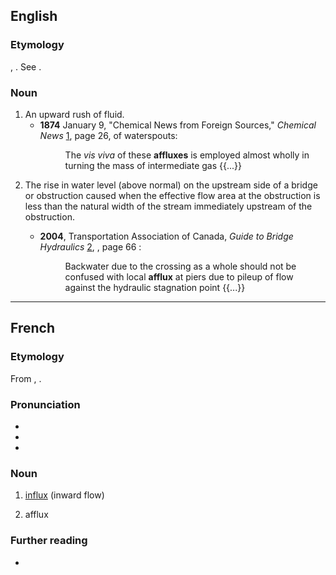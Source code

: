 ==English==

===Etymology===
{{der|en|la|affluĕre}}, {{m|la|affluxum}}. See {{m|en|affluent}}.

===Noun===
{{en-noun}}

# An upward rush of fluid.
#* '''1874''' January 9, "Chemical News from Foreign Sources," ''Chemical News'' [http://books.google.com/books?id=jOUEAAAAQAAJ&pg=PA20-IA6&dq=affluxes&ei=oWrlRqH2I6HApgKCooX7AQ], page 26, of waterspouts:
#*: The ''vis viva'' of these '''affluxes''' is employed almost wholly in turning the mass of intermediate gas {{...}}
# {{lb|en|hydrology}} The rise in water level (above normal) on the upstream side of a bridge or obstruction caused when the effective flow area at the obstruction is less than the natural width of the stream immediately upstream of the obstruction.
#* '''2004''', Transportation Association of Canada, ''Guide to Bridge Hydraulics'' [http://books.google.com/books?id=WjMJvtV1PeEC&pg=PA66&ei=RGzlRpaYMIfmpwKN6ujLDg&sig=_iClxoFfAKCUkxC9KOHAOrQdspk], {{ISBN|0727732625}}, page 66 :
#*: Backwater due to the crossing as a whole should not be confused with local '''afflux''' at piers due to pileup of flow against the hydraulic stagnation point {{...}}

----

==French==

===Etymology===
From {{der|fr|la|affluĕre}}, {{m|la|affluxum}}.

===Pronunciation===
* {{fr-IPA}}
* {{audio|fr|Fr-afflux.ogg|Audio}}
* {{homophones|fr|afflue|afflues|affluent}}

===Noun===
{{fr-noun|m}}

# {{lb|fr|physics}} [[influx]] (inward flow)
# {{lb|fr|medicine}} afflux

===Further reading===
* {{R:TLFi}}